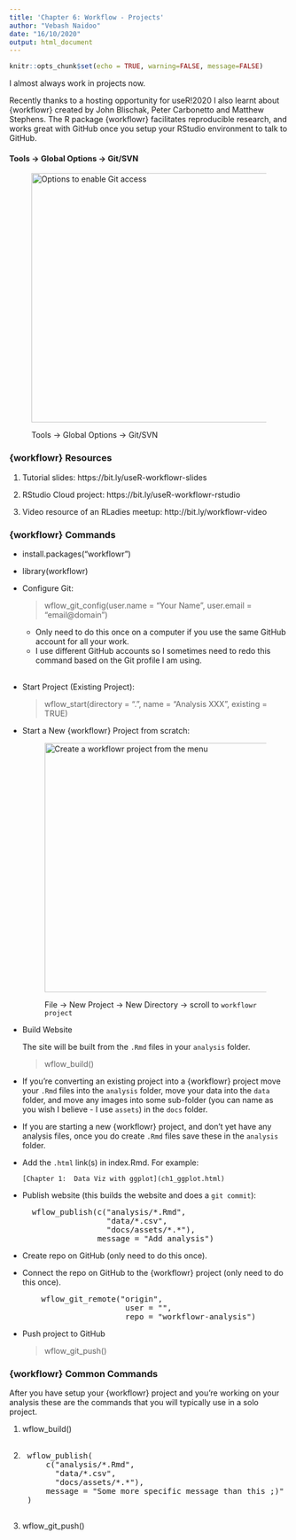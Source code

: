 ```yaml
---
title: 'Chapter 6: Workflow - Projects'
author: "Vebash Naidoo"
date: "16/10/2020"
output: html_document
---
```


```r
knitr::opts_chunk$set(echo = TRUE, warning=FALSE, message=FALSE)
```

I almost always work in projects now.

Recently thanks to a hosting opportunity for useR!2020 I also learnt about {workflowr} created by John Blischak, Peter Carbonetto and Matthew Stephens. The R package {workflowr} facilitates reproducible research, and works great with GitHub once you setup your RStudio environment to talk to GitHub.

#### Tools -> Global Options -> Git/SVN

<figure>
  <img src="assets/option_git.PNG" width="500" height="450" alt="Options to enable Git access">

  <figcaption>Tools -> Global Options -> Git/SVN</figcaption>
</figure>

### {workflowr} Resources

1. Tutorial slides:
https://bit.ly/useR-workflowr-slides

1. RStudio Cloud project:
https://bit.ly/useR-workflowr-rstudio

1. Video resource of an RLadies meetup:
http://bit.ly/workflowr-video

### {workflowr} Commands

- install.packages("workflowr")
- library(workflowr)
- Configure Git: 

  > wflow_git_config(user.name = "Your Name",
                    user.email = "email@domain")
                     
    * Only need to do this once on a computer if you use
    the same GitHub account for all your work.
    * I use different GitHub accounts so I sometimes
    need to redo this command based on the Git profile I am using.
<br>    
-  Start Project (Existing Project):

    > wflow_start(directory = ".",
                name = "Analysis XXX",
                existing = TRUE)
              
- Start a New {workflowr} Project from scratch:
    <figure>
      <img src="assets/workflowr_proj.PNG" width="500" height="450" alt="Create a workflowr project from the menu">
    
      <figcaption>File -> New Project -> New Directory -> scroll to `workflowr project`</figcaption>
    </figure>
    
-  Build Website

    The site will be built from the `.Rmd` files in your `analysis` folder.
    
    > wflow_build()
    
- If you're converting an existing project into a {workflowr} project 
move your `.Rmd` files into the `analysis` folder, move your data 
into the `data` folder, and move any images into some sub-folder (you can name
as you wish I believe - I use `assets`) in the `docs` folder.

- If you are starting a new {workflowr} project, and don't yet
have any analysis files, once you do create `.Rmd` files save these in the
`analysis` folder.
  
- Add the `.html` link(s) in index.Rmd. For example:

  `[Chapter 1:  Data Viz with ggplot](ch1_ggplot.html)` <br>

- Publish website (this builds the website and does a `git commit`):
  
  <pre>
    wflow_publish(c("analysis/*.Rmd", 
                    "data/*.csv",
                    "docs/assets/*.*"),
                  message = "Add analysis")
  </pre>
              
- Create repo on GitHub (only need to do this once).

- Connect the repo on GitHub to the {workflowr} project (only need to do
this once).
  <pre>
      wflow_git_remote("origin",
                        user = "<github-username>",
                        repo = "workflowr-analysis")
  </pre>   
  
- Push project to GitHub

  > wflow_git_push()
  
### {workflowr} Common Commands

After you have setup your {workflowr} project and
you're working on your analysis these are the commands that
you will typically use in a solo project.

1.
    wflow_build() <br><br>
1. 
  <pre>
    wflow_publish(
        c("analysis/*.Rmd", 
          "data/*.csv",
          "docs/assets/*.*"),
        message = "Some more specific message than this ;)"
    )
  </pre>
1. 
  wflow_git_push()  







